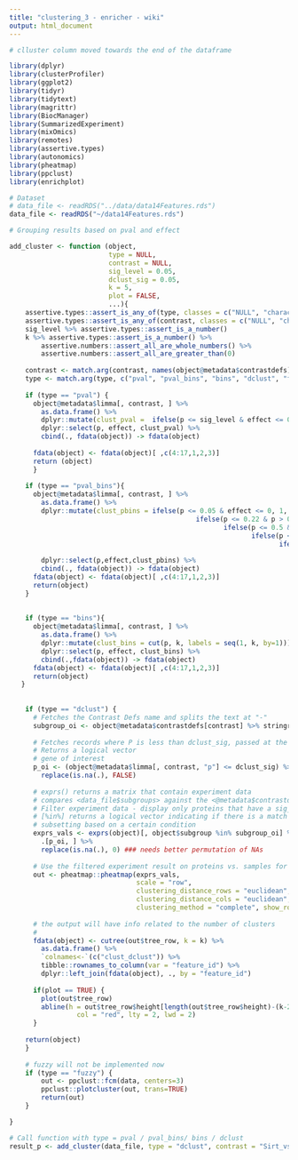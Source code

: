 ```yaml
---
title: "clustering_3 - enricher - wiki" 
output: html_document
---
```


```r

# clluster column moved towards the end of the dataframe

library(dplyr)
library(clusterProfiler)
library(ggplot2)
library(tidyr)
library(tidytext)
library(magrittr)
library(BiocManager)
library(SummarizedExperiment)
library(mixOmics)
library(remotes)
library(assertive.types)
library(autonomics)
library(pheatmap)
library(ppclust)
library(enrichplot)

```

```r
# Dataset
# data_file <- readRDS("../data/data14Features.rds")
data_file <- readRDS("~/data14Features.rds")


```


```r
# Grouping results based on pval and effect

add_cluster <- function (object,
                         type = NULL,
                         contrast = NULL,
                         sig_level = 0.05,
                         dclust_sig = 0.05,
                         k = 5,
                         plot = FALSE,
                         ...){
    assertive.types::assert_is_any_of(type, classes = c("NULL", "character"))
    assertive.types::assert_is_any_of(contrast, classes = c("NULL", "character"))
    sig_level %>% assertive.types::assert_is_a_number() 
    k %>% assertive.types::assert_is_a_number() %>% 
        assertive.numbers::assert_all_are_whole_numbers() %>% 
        assertive.numbers::assert_all_are_greater_than(0)
    
    contrast <- match.arg(contrast, names(object@metadata$contrastdefs), several.ok = FALSE)
    type <- match.arg(type, c("pval", "pval_bins", "bins", "dclust", "fuzzy"), several.ok = FALSE)
    
    if (type == "pval") {
      object@metadata$limma[, contrast, ] %>%
        as.data.frame() %>%
        dplyr::mutate(clust_pval =  ifelse(p <= sig_level & effect <= 0, 1,ifelse(p <= sig_level & effect >= 0, 2, 3))) %>% 
        dplyr::select(p, effect, clust_pval) %>%
        cbind(., fdata(object)) -> fdata(object)
      
      fdata(object) <- fdata(object)[ ,c(4:17,1,2,3)] 
      return (object)
      }
    
    if (type == "pval_bins"){
      object@metadata$limma[, contrast, ] %>%
        as.data.frame() %>%
        dplyr::mutate(clust_pbins = ifelse(p <= 0.05 & effect <= 0, 1,
                                               ifelse(p <= 0.22 & p > 0.05 & effect <= 0, 2,
                                                      ifelse(p <= 0.5 & p > 0.22 & effect <= 0,3,
                                                             ifelse(p <= 0.5 & p > 0.22 & effect >= 0,4,
                                                                    ifelse(p <= 0.22 & p > 0.05 & effect >= 0,5,
                                                                           6)))))) %>%
        dplyr::select(p,effect,clust_pbins) %>%
        cbind(., fdata(object)) -> fdata(object)
      fdata(object) <- fdata(object)[ ,c(4:17,1,2,3)] 
      return(object)
    }
    
   
    if (type == "bins"){
      object@metadata$limma[, contrast, ] %>%
        as.data.frame() %>%
        dplyr::mutate(clust_bins = cut(p, k, labels = seq(1, k, by=1))) %>%
        dplyr::select(p, effect, clust_bins) %>%
        cbind(.,fdata(object)) -> fdata(object)
      fdata(object) <- fdata(object)[ ,c(4:17,1,2,3)] 
      return(object)
   }
    
   
    if (type == "dclust") {
      # Fetches the Contrast Defs name and splits the text at "-"
      subgroup_oi <- object@metadata$contrastdefs[contrast] %>% stringr::str_split("-", simplify = TRUE)
      
      # Fetches records where P is less than dclust_sig, passed at the begining
      # Returns a logical vector
      # gene of interest 
      p_oi <- (object@metadata$limma[, contrast, "p"] <= dclust_sig) %>%
        replace(is.na(.), FALSE)
      
      # exprs() returns a matrix that contain experiment data
      # compares <data_file$subgroups> against the <@metadata$contrastdefs>
      # Filter experiment data - display only proteins that have a sig_level > 0.05
      # [%in%] returns a logical vector indicating if there is a match or not for its left operand
      # subsetting based on a certain condition
      exprs_vals <- exprs(object)[, object$subgroup %in% subgroup_oi] %>%
        .[p_oi, ] %>%
        replace(is.na(.), 0) ### needs better permutation of NAs
      
      # Use the filtered experiment result on proteins vs. samples for plotting
      out <- pheatmap::pheatmap(exprs_vals,
                                scale = "row",
                                clustering_distance_rows = "euclidean",
                                clustering_distance_cols = "euclidean",
                                clustering_method = "complete", show_rownames = FALSE)
      
      # the output will have info related to the number of clusters 
      # 
      fdata(object) <- cutree(out$tree_row, k = k) %>% 
        as.data.frame() %>% 
        `colnames<-`(c("clust_dclust")) %>% 
        tibble::rownames_to_column(var = "feature_id") %>%
        dplyr::left_join(fdata(object), ., by = "feature_id")
      
      if(plot == TRUE) {
        plot(out$tree_row)
        abline(h = out$tree_row$height[length(out$tree_row$height)-(k-2)], 
                 col = "red", lty = 2, lwd = 2)
      }
      
    return(object) 
    }
 
    # fuzzy will not be implemented now
    if (type == "fuzzy") {
        out <- ppclust::fcm(data, centers=3)
        ppclust::plotcluster(out, trans=TRUE)
        return(out)
    }  

}
```

```r
# Call function with type = pval / pval_bins/ bins / dclust 
result_p <- add_cluster(data_file, type = "dclust", contrast = "Sirt_vs_Mock", sig_level = 0.05 ,k = 4, plot = TRUE)

```

